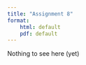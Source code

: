 ```yaml
---
title: "Assignment 8"
format: 
    html: default
    pdf: default
---
```


Nothing to see here (yet)